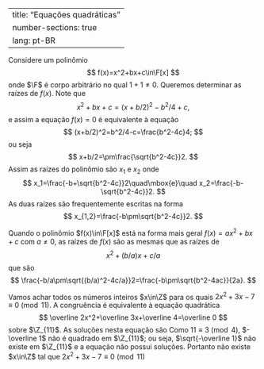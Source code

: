 
---
title: "Equações quadráticas"
number-sections: true
lang: pt-BR
---

Considere um polinômio
$$
f(x)=x^2+bx+c\in\F[x]
$$
onde $\F$ é corpo arbitrário no qual $1+1\neq 0$. Queremos determinar as raízes de $f(x)$. Note que
$$
x^2+bx+c=(x+b/2)^2-b^2/4+c,
$$
e assim a equação $f(x)=0$ é equivalente à equação
$$
(x+b/2)^2=b^2/4-c=\frac{b^2-4c}4;
$$
ou seja
$$
x+b/2=\pm\frac{\sqrt{b^2-4c}}2.
$$
Assim as raízes do polinômio são $x_1$ e $x_2$ onde
$$
x_1=\frac{-b+\sqrt{b^2-4c}}2\quad\mbox{e}\quad x_2=\frac{-b-\sqrt{b^2-4c}}2.
$$
As duas raízes são frequentemente escritas na forma
$$
x_{1,2}=\frac{-b\pm\sqrt{b^2-4c}}2.
$$

Quando o polinômio $f(x)\in\F[x]$ está na forma mais geral $f(x)=ax^2+bx+c$ com $a\neq 0$, as raízes de $f(x)$ são as mesmas que as raízes de
$$
x^2+(b/a)x+c/a
$$
que são
$$
\frac{-b/a\pm\sqrt{(b/a)^2-4c/a}}2=\frac{-b\pm\sqrt{b^2-4ac}}{2a}.
$$

:::{#exm-}
Vamos achar todos os números inteiros $x\in\Z$ para os quais $2x^2+3x-7\equiv 0\pmod{11}$. A congruência é equivalente à equação quadrática
$$
\overline 2x^2+\overline 3x+\overline 4=\overline 0
$$
sobre $\Z_{11}$. As soluções nesta equação são
\begin{align*}
x_{1,2}&=\frac{-\overline 3\pm\sqrt{\overline 3^2-4\cdot \overline 2\cdot \overline 4}}{\overline 4}\\&=\frac{-\overline 3\pm\sqrt{-\overline {23}}}{\overline 4}\\&=\frac{-\overline 3\pm\sqrt{-\overline 1}}{\overline 4}.
\end{align*}
Como $11\equiv 3\pmod 4$, $-\overline 1$ não é quadrado em $\Z_{11}$; ou seja, $\sqrt{-\overline 1}$ não existe em $\Z_{11}$ e a equação não possui soluções. Portanto não existe $x\in\Z$ tal que $2x^2+3x-7\equiv 0\pmod{11}$
:::

